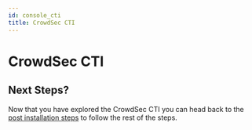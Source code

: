 ```yaml
---
id: console_cti
title: CrowdSec CTI
---
```


# CrowdSec CTI

## Next Steps?

Now that you have explored the CrowdSec CTI you can head back to the [post installation steps](/getting_started/next_steps.md#1-crowdsec-console) to follow the rest of the steps.